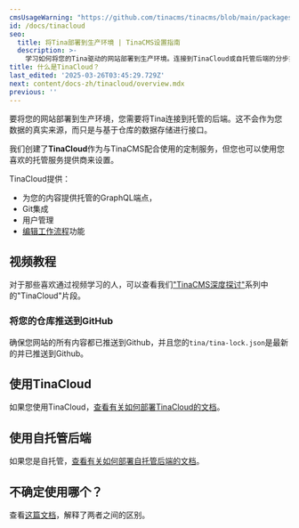 ```yaml
---
cmsUsageWarning: "https://github.com/tinacms/tinacms/blob/main/packages/tinacms/src/toolkit/react-sidebar/components/local-warning.tsx"
id: /docs/tinacloud
seo:
  title: 将Tina部署到生产环境 | TinaCMS设置指南
  description: >-
    学习如何将您的Tina驱动的网站部署到生产环境。连接到TinaCloud或自托管后端的分步指南。
title: 什么是TinaCloud？
last_edited: '2025-03-26T03:45:29.729Z'
next: content/docs-zh/tinacloud/overview.mdx
previous: ''
---
```


要将您的网站部署到生产环境，您需要将Tina连接到托管的后端。这不会作为您数据的真实来源，而只是与基于仓库的数据存储进行接口。

我们创建了**TinaCloud**作为与TinaCMS配合使用的定制服务，但您也可以使用您喜欢的托管服务提供商来设置。

TinaCloud提供：

* 为您的内容提供托管的GraphQL端点，
* Git集成
* 用户管理
* [编辑工作流程](http://localhost:3000/docs/drafts/editorial-workflow)功能

## 视频教程

对于那些喜欢通过视频学习的人，可以查看我们["TinaCMS深度探讨"](https://www.youtube.com/watch?v=PcgnJDILv4w\&list=PLPar4H9PHKVqoCwZy79PHr8-W_vA3lAOB\&pp=iAQB)系列中的"TinaCloud"片段。

<Youtube embedSrc="https://www.youtube.com/embed/r9vzL_8PEW8?start=39" />

### 将您的仓库推送到GitHub

确保您网站的所有内容都已推送到Github，并且您的`tina/tina-lock.json`是最新的并已推送到Github。

## 使用TinaCloud

如果您使用TinaCloud，[查看有关如何部署TinaCloud的文档](/docs/tinacloud/overview)。

## 使用自托管后端

如果您是自托管，[查看有关如何部署自托管后端的文档](/docs/self-hosted/overview)。

## 不确定使用哪个？

查看[这篇文档](/docs/introduction/faq#what-is-tina-cloud)，解释了两者之间的区别。